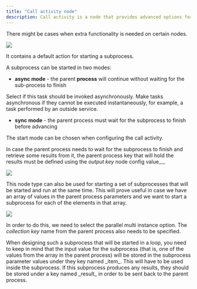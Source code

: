 ```yaml
---
title: "Call activity node"
description: Call activity is a node that provides advanced options for starting **subprocesses**.
---
```


There might be cases when extra functionality is needed on certain nodes.

<Frame>

![](https://s3.eu-west-1.amazonaws.com/docx.flowx.ai/release40/call_activity1.png)

</Frame>

<Card title ="Subprocess" href="../../process/subprocess" icon = "link">
</Card>

It contains a default action for starting a subprocess.

A subprocess can be started in two modes:

* **async mode** - the parent **process** will continue without waiting for the sub-process to finish

<Info>
Select if this task should be invoked asynchronously. Make tasks asynchronous if they cannot be executed instantaneously, for example, a task performed by an outside service.
</Info>

* **sync mode** - the parent process must wait for the subprocess to finish before advancing

The start mode can be chosen when configuring the call activity.

In case the parent process needs to wait for the subprocess to finish and retrieve some results from it, the parent process key that will hold the results must be defined using the _output key_ node config value_._

<Frame>

![](https://s3.eu-west-1.amazonaws.com/docx.flowx.ai/building-blocks/node/subprocess_run_config.png)

</Frame>

This node type can also be used for starting a set of subprocesses that will be started and run at the same time. This will prove useful in case we have an array of values in the parent process parameters and we want to start a subprocess for each of the elements in that array.

<Frame>

![](https://s3.eu-west-1.amazonaws.com/docx.flowx.ai/building-blocks/node/subprocess_run_config1.png)

</Frame>

In order to do this, we need to select the parallel multi instance option. The _collection key_ name from the parent process also needs to be specified.

<Info>
When designing such a subprocess that will be started in a loop, you need to keep in mind that the input value for the subprocess (that is, one of the values from the array in the parent process) will be stored in the subprocess parameter values under they key named _item_. This will have to be used inside the subprocess. If this subprocess produces any results, they should be stored under a key named _result_ in order to be sent back to the parent process.
</Info>
